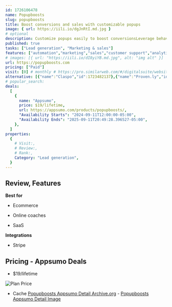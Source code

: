 ```yaml
---
id: 1726106478
name: Popupboosts
slug: popupboosts
title: Boost conversions and sales with customizable popups
image: { url: https://iili.io/dgJnRtI.md.jpg }
# optional
description: Customize popups easily to boost conversionsLeverage behavioral triggers to engage and drive sales
published: true
tasks: ["Lead generation", "Marketing & sales"]
features: ["automation","marketing","sales","customer support","analytics"]
# images: [{ url: "https://iili.io/dI8yiYB.md.jpg", alt: "img alt" }]
url: https://popupboosts.com
pricing: ["Paid"]
visit: [0] # monthly # https://pro.similarweb.com/#/digitalsuite/websiteanalysis/home
alternative: [{"name":"Claspo","id":1723482137},{"name":"Proven.ly","id":1721706873},{"name":"Launch Cart","id":1721888496}]
# popular_search:
deals:
  [
    {
      name: "Appsumo",
      price: $19/lifetime,
      url: https://appsumo.com/products/popupboosts/,
      "Availability Starts": "2024-09-11T12:00:00-05:00",
      "Availability Ends": "2025-09-11T20:49:28.396527-05:00",
    },
  ]
properties:
  {
    # Visit:,
    # Review:,
    # Rank:,
    Category: "Lead generation",
  }
---
```


## Review, Features

 

**Best for**

- Ecommerce

- Online coaches

- SaaS

**Integrations**

- Stripe

## Pricing - Appsumo Deals

- $19/lifetime

<Img src="https://iili.io/dgJOQr7.png" alt="Plan Price" />

- Cache [Popupboosts Appsumo Detail Archive.org](https://web.archive.org/web/*/https://appsumo.com/products/popupboosts/) - [Popupboosts Appsumo Detail Image](https://iili.io/dgJeu4I.png)
